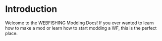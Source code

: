 # Introduction

Welcome to the WEBFISHING Modding Docs!
If you ever wanted to learn how to make a mod or learn how to start modding a WF, this is the perfect place.
